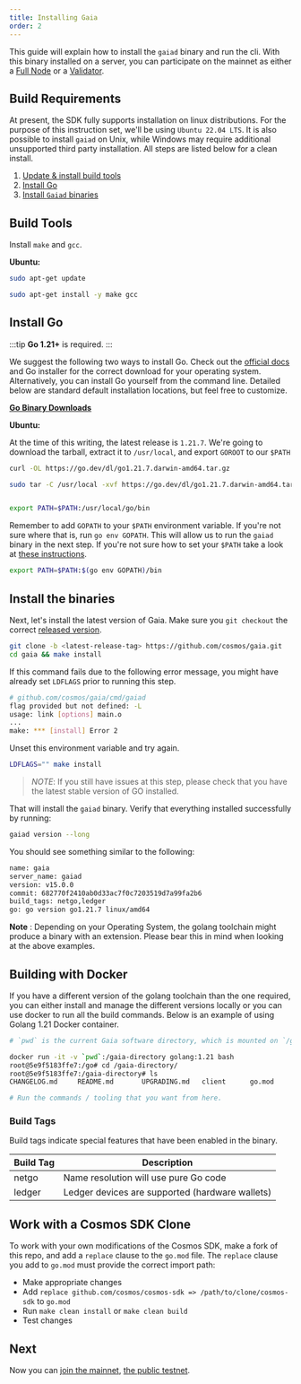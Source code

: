 ```yaml
---
title: Installing Gaia
order: 2
---
```


This guide will explain how to install the `gaiad` binary and run the cli. With this binary installed on a server, you can participate on the mainnet as either a [Full Node](../hub-tutorials/join-mainnet.md) or a [Validator](../validators/validator-setup.md).

## Build Requirements

At present, the SDK fully supports installation on linux distributions. For the purpose of this instruction set, we'll be using `Ubuntu 22.04 LTS`. It is also possible to install `gaiad` on Unix, while Windows may require additional unsupported third party installation. All steps are listed below for a clean install.

1. [Update & install build tools](#build-tools)
2. [Install Go](#install-go)
3. [Install `Gaiad` binaries](#install-the-binaries)

## Build Tools

Install `make` and `gcc`.

**Ubuntu:**

```bash
sudo apt-get update

sudo apt-get install -y make gcc
```

## Install Go

:::tip
**Go 1.21+** is required.
:::

We suggest the following two ways to install Go. Check out the [official docs](https://golang.org/doc/install) and Go installer for the correct download for your operating system. Alternatively, you can install Go yourself from the command line. Detailed below are standard default installation locations, but feel free to customize.

**[Go Binary Downloads](https://go.dev/dl/)**

**Ubuntu:**

At the time of this writing, the latest release is `1.21.7`. We're going to download the tarball, extract it to `/usr/local`, and export `GOROOT` to our `$PATH`

```bash
curl -OL https://go.dev/dl/go1.21.7.darwin-amd64.tar.gz

sudo tar -C /usr/local -xvf https://go.dev/dl/go1.21.7.darwin-amd64.tar.gz


export PATH=$PATH:/usr/local/go/bin

```

Remember to add `GOPATH` to your `$PATH` environment variable. If you're not sure where that is, run `go env GOPATH`. This will allow us to run the `gaiad` binary in the next step. If you're not sure how to set your `$PATH` take a look at [these instructions](https://superuser.com/questions/284342/what-are-path-and-other-environment-variables-and-how-can-i-set-or-use-them).

```bash
export PATH=$PATH:$(go env GOPATH)/bin
```

## Install the binaries

Next, let's install the latest version of Gaia. Make sure you `git checkout` the
correct [released version](https://github.com/cosmos/gaia/releases).

```bash
git clone -b <latest-release-tag> https://github.com/cosmos/gaia.git
cd gaia && make install
```

If this command fails due to the following error message, you might have already set `LDFLAGS` prior to running this step.

```sh
# github.com/cosmos/gaia/cmd/gaiad
flag provided but not defined: -L
usage: link [options] main.o
...
make: *** [install] Error 2
```

Unset this environment variable and try again.

```sh
LDFLAGS="" make install
```

> _NOTE_: If you still have issues at this step, please check that you have the latest stable version of GO installed.

That will install the `gaiad` binary. Verify that everything installed successfully by running:

```bash
gaiad version --long
```

You should see something similar to the following:

```bash
name: gaia
server_name: gaiad
version: v15.0.0
commit: 682770f2410ab0d33ac7f0c7203519d7a99fa2b6
build_tags: netgo,ledger
go: go version go1.21.7 linux/amd64
```

**Note** : Depending on your Operating System, the golang toolchain might produce a binary with an extension. Please bear this in mind when looking at the above examples.

## Building with Docker

If you have a different version of the golang toolchain than the one required, you can either install and manage the different versions locally or you can use docker to run all the build commands. Below is an example of using Golang 1.21 Docker container.

```bash
# `pwd` is the current Gaia software directory, which is mounted on `/gaia-directory`.

docker run -it -v `pwd`:/gaia-directory golang:1.21 bash
root@5e9f5183ffe7:/go# cd /gaia-directory/
root@5e9f5183ffe7:/gaia-directory# ls
CHANGELOG.md	 README.md		 UPGRADING.md	client		go.mod		 sims.mk

# Run the commands / tooling that you want from here.
```

### Build Tags

Build tags indicate special features that have been enabled in the binary.

| Build Tag | Description                                     |
| --------- | ----------------------------------------------- |
| netgo     | Name resolution will use pure Go code           |
| ledger    | Ledger devices are supported (hardware wallets) |

## Work with a Cosmos SDK Clone

To work with your own modifications of the Cosmos SDK, make a fork of this repo, and add a `replace` clause to the `go.mod` file.
The `replace` clause you add to `go.mod` must provide the correct import path:

- Make appropriate changes
- Add `replace github.com/cosmos/cosmos-sdk => /path/to/clone/cosmos-sdk` to `go.mod`
- Run `make clean install` or `make clean build`
- Test changes

## Next

Now you can [join the mainnet](../hub-tutorials/join-mainnet.md), [the public testnet](../hub-tutorials/join-testnet.md).
